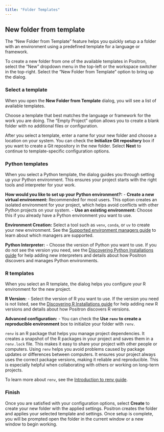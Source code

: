 ```yaml
---
title: "Folder Templates"
---
```


## New folder from template

The "New Folder from Template" feature helps you quickly setup a a folder with an environment using a predefined template for a language or framework. 

To create a new folder from one of the available templates in Positron, select the "New" dropdown menu in the top-left or the workspace switcher in the top-right. Select the "New Folder from Template" option to bring up the dialog.

### Select a template

When you open the **New Folder from Template** dialog, you will see a list of available templates.

Choose a template that best matches the language or framework for the work you are doing. The "Empty Project" option allows you to create a blank folder with no additional files or configuration.

After you select a template, enter a name for your new folder and choose a location on your system. You can check the **Initialize Git repository** box if you want to create a Git repository in the new folder. Select **Next** to continue to template-specific configuration options.

### Python templates

When you select a Python template, the dialog guides you through setting up your Python environment. This ensures your project starts with the right tools and interpreter for your work.

**How would you like to set up your Python environment?:**
- **Create a new virtual environment:** Recommended for most users. This option creates an isolated environment for your project, which helps avoid conflicts with other Python projects on your system.
- **Use an existing environment:** Choose this if you already have a Python environment you want to use.

**Environment Creation:**
Select a tool such as `venv`, `conda`, or `uv` to create your new environment. See the [Supported environment managers guide](python-installations.qmd#supported-environment-managers) to learn about which managers are supported.

**Python Interpreter:**
- Choose the version of Python you want to use. If you do not see the version you need, see the [Discovering Python Installations guide](python-installations.qmd) for help adding new interpreters and details about how Positron discovers and manages Python environments.


### R templates

When you select an R template, the dialog helps you configure your R environment for the new project.

**R Version:**
- Select the version of R you want to use. If the version you need is not listed, see the [Discovering R Installations guide](r-installations.qmd) for help adding new R versions and details about how Positron discovers R versions.


**Advanced configuration:**
- You can check the **Use `renv` to create a reproducible environment** box to initialize your folder with `renv`.

`renv` is an R package that helps you manage project dependencies. It creates a snapshot of the R packages in your project and saves them in a `renv.lock` file. This makes it easy to share your project with other people or computers. Using `renv` helps you avoid problems caused by package updates or differences between computers. It ensures your project always uses the correct package versions, making it reliable and reproducible. This is especially helpful when collaborating with others or working on long-term projects.

To learn more about `renv`, see the [Introduction to renv guide](https://rstudio.github.io/renv/articles/renv.html).

### Finish

Once you are satisfied with your configuration options, select **Create** to create your new folder with the applied settings. Positron creates the folder and applies your selected template and settings. Once setup is complete, you will be prompted open the folder in the current window or a new window to begin working.
